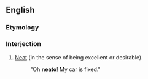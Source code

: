 ==English==

===Etymology===
{{suffix|neat|o}}

===Interjection===
{{en-intj}}

# {{colloquial|slang}} [[neat|Neat]] (in the sense of being excellent or desirable).
#: "Oh '''neato'''!  My car is fixed."